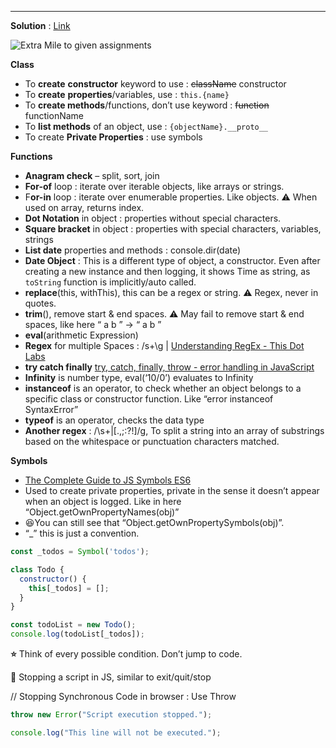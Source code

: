 
---


**Solution** : [Link](https://github.com/madhavanand-github/Week-1-assignment)


![Extra Mile to given assignments](https://prod-files-secure.s3.us-west-2.amazonaws.com/4dd32e22-0b9d-4863-baa0-84dfdaf49ec9/15328719-2a6f-4369-a891-ce2a0e7edf45/Screenshot_2023-06-22_at_9.29.14_PM.png?X-Amz-Algorithm=AWS4-HMAC-SHA256&X-Amz-Content-Sha256=UNSIGNED-PAYLOAD&X-Amz-Credential=AKIAT73L2G45HZZMZUHI%2F20240117%2Fus-west-2%2Fs3%2Faws4_request&X-Amz-Date=20240117T214801Z&X-Amz-Expires=3600&X-Amz-Signature=a11dac1d6b14e712e4f564b65894a178784b48b5fc4bc56357c6590b6f5d3ad7&X-Amz-SignedHeaders=host&x-id=GetObject)


**Class**

- To **create** **constructor** keyword to use : ~~className~~ constructor
- To **create** **properties**/variables, use : `this.{name}`
- To **create methods**/functions, don’t use keyword : ~~function~~ functionName
- To **list methods** of an object, use : `{objectName}.__proto__`
- To create **Private Properties** : use symbols

**Functions**

- **Anagram check** – split, sort, join
- **For-of** loop : iterate over iterable objects, like arrays or strings.
- F**or-in** loop : iterate over enumerable properties. Like objects. ⚠️ When used on array, returns index.
- **Dot Notation** in object : properties without special characters.
- **Square bracket** in object : properties with special characters, variables, strings
- **List date** properties and methods : console.dir(date)
- **Date Object** : This is a different type of object, a constructor. Even after creating a new instance and then logging, it shows Time as string, as `toString` function is implicitly/auto called.
- **replace**(this, withThis), this can be a regex or string. ⚠️ Regex, never in quotes.
- **trim**(), remove start & end spaces. ⚠️ May fail to remove start & end spaces, like here “ a b ” → “ a b ”
- **eval**(arithmetic Expression)
- **Regex** for multiple Spaces : \/s+\g | [Understanding RegEx - This Dot Labs](https://www.thisdot.co/blog/understanding-regex/)
- **try catch finally** [try, catch, finally, throw - error handling in JavaScript](https://youtu.be/cFTFtuEQ-10)
- **Infinity** is number type, eval(‘10/0’) evaluates to Infinity
- **instanceof** is an operator, to check whether an object belongs to a specific class or constructor function. Like “error instanceof SyntaxError”
- **typeof** is an operator, checks the data type
- **Another regex** : /\s+|[.,;:?!]/g, To split a string into an array of substrings based on the whitespace or punctuation characters matched.

**Symbols**

- [The Complete Guide to JS Symbols ES6](https://youtu.be/4J5hnOCj69w)
- Used to create private properties, private in the sense it doesn’t appear when an object is logged. Like in here “Object.getOwnPropertyNames(obj)”
- 😆You can still see that “Object.getOwnPropertySymbols(obj)”.
- “_” this is just a convention.

```javascript
const _todos = Symbol('todos');

class Todo {
  constructor() {
    this[_todos] = [];
  }
}

const todoList = new Todo();
console.log(todoList[_todos]);
```


**⭐** Think of every possible condition. Don’t jump to code.


🚀 Stopping a script in JS, similar to exit/quit/stop


// Stopping Synchronous Code in browser : Use Throw


```javascript
throw new Error("Script execution stopped.");

console.log("This line will not be executed.");
```

